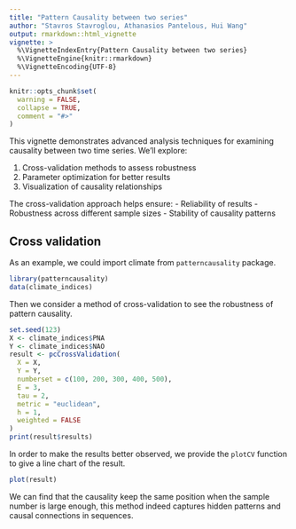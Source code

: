 ```yaml
---
title: "Pattern Causality between two series"
author: "Stavros Stavroglou, Athanasios Pantelous, Hui Wang"
output: rmarkdown::html_vignette
vignette: >
  %\VignetteIndexEntry{Pattern Causality between two series}
  %\VignetteEngine{knitr::rmarkdown}
  %\VignetteEncoding{UTF-8}
---
```


```r
knitr::opts_chunk$set(
  warning = FALSE,
  collapse = TRUE,
  comment = "#>"
)
```

This vignette demonstrates advanced analysis techniques for examining causality between two time series. We'll explore:

1. Cross-validation methods to assess robustness
2. Parameter optimization for better results
3. Visualization of causality relationships

The cross-validation approach helps ensure:
- Reliability of results
- Robustness across different sample sizes
- Stability of causality patterns

## Cross validation

As an example, we could import climate from `patterncausality` package.

```r
library(patterncausality)
data(climate_indices)
```

Then we consider a method of cross-validation to see the robustness of pattern causality.

```r
set.seed(123)
X <- climate_indices$PNA
Y <- climate_indices$NAO
result <- pcCrossValidation(
  X = X, 
  Y = Y,  
  numberset = c(100, 200, 300, 400, 500),
  E = 3,
  tau = 2,
  metric = "euclidean",
  h = 1,
  weighted = FALSE
)
print(result$results)
```

In order to make the results better observed, we provide the `plotCV` function to give a line chart of the result.

```r
plot(result)
```

We can find that the causality keep the same position when the sample number is large enough, this method indeed captures hidden patterns and causal connections in sequences.

